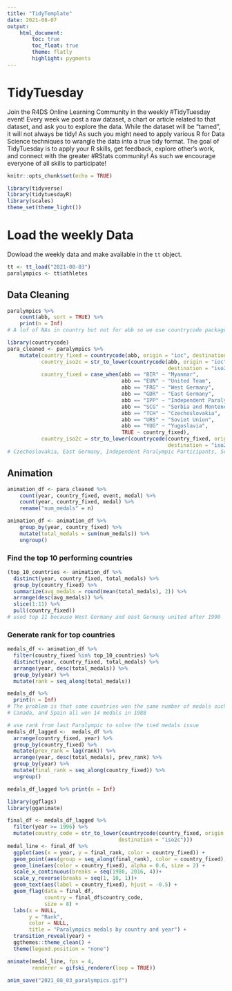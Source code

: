 ```yaml
---
title: "TidyTemplate"
date: 2021-08-07
output: 
    html_document:
        toc: true
        toc_float: true
        theme: flatly
        highlight: pygments
---
```


# TidyTuesday

Join the R4DS Online Learning Community in the weekly #TidyTuesday event!
Every week we post a raw dataset, a chart or article related to that dataset, and ask you to explore the data.
While the dataset will be “tamed”, it will not always be tidy! As such you might need to apply various R for Data Science techniques to wrangle the data into a true tidy format.
The goal of TidyTuesday is to apply your R skills, get feedback, explore other’s work, and connect with the greater #RStats community!
As such we encourage everyone of all skills to participate!

```r

knitr::opts_chunk$set(echo = TRUE)

library(tidyverse)
library(tidytuesdayR)
library(scales)
theme_set(theme_light())

```

# Load the weekly Data

Dowload the weekly data and make available in the `tt` object.

```r

tt <- tt_load("2021-08-03")
paralympics <- tt$athletes
```

## Data Cleaning

```r
paralympics %>% 
    count(abb, sort = TRUE) %>% 
    print(n = Inf)
# A lof of NAs in country but not for abb so we use countrycode package to find country names

library(countrycode)
para_cleaned <- paralympics %>% 
    mutate(country_fixed = countrycode(abb, origin = "ioc", destination = "country.name"),
           country_iso2c = str_to_lower(countrycode(abb, origin = "ioc",
                                                    destination = "iso2c")),
           country_fixed = case_when(abb == "BIR" ~ "Myanmar",
                                     abb == "EUN" ~ "United Team",
                                     abb == "FRG" ~ "West Germany",
                                     abb == "GDR" ~ "East Germany",
                                     abb == "IPP" ~ "Independent Paralympic Participants",
                                     abb == "SCG" ~ "Serbia and Montenegro",
                                     abb == "TCH" ~ "Czechoslovakia",
                                     abb == "URS" ~ "Soviet Union",
                                     abb == "YUG" ~ "Yugoslavia",
                                     TRUE ~ country_fixed),
           country_iso2c = str_to_lower(countrycode(country_fixed, origin = "country.name",
                                                    destination = "iso2c")))
# Czechoslovakia, East Germany, Independent Paralympic Participants, Serbia and Montenegro, United Team, Yugoslavia cannot be matched with 2 character iso code
```

## Animation

```r
animation_df <- para_cleaned %>% 
    count(year, country_fixed, event, medal) %>% 
    count(year, country_fixed, medal) %>% 
    rename("num_medals" = n)

animation_df <- animation_df %>% 
    group_by(year, country_fixed) %>% 
    mutate(total_medals = sum(num_medals)) %>% 
    ungroup()
```

### Find the top 10 performing countries

```r
(top_10_countries <- animation_df %>% 
  distinct(year, country_fixed, total_medals) %>% 
  group_by(country_fixed) %>% 
  summarize(avg_medals = round(mean(total_medals), 2)) %>% 
  arrange(desc(avg_medals)) %>% 
  slice(1:11) %>% 
  pull(country_fixed))
# used top 11 because West Germany and east Germany united after 1990
```

### Generate rank for top countries

```r
medals_df <- animation_df %>% 
  filter(country_fixed %in% top_10_countries) %>% 
  distinct(year, country_fixed, total_medals) %>% 
  arrange(year, desc(total_medals)) %>% 
  group_by(year) %>% 
  mutate(rank = seq_along(total_medals))

medals_df %>% 
  print(n = Inf)
# The problem is that some countries won the same number of medals such as 
# Canada, and Spain all won 14 medals in 1988
```


```r
# use rank from last Paralympic to solve the tied medals issue
medals_df_lagged <-  medals_df %>% 
  arrange(country_fixed, year) %>% 
  group_by(country_fixed) %>% 
  mutate(prev_rank = lag(rank)) %>% 
  arrange(year, desc(total_medals), prev_rank) %>% 
  group_by(year) %>% 
  mutate(final_rank = seq_along(country_fixed)) %>% 
  ungroup()

medals_df_lagged %>% print(n = Inf)
```


```r
library(ggflags)
library(gganimate)

final_df <- medals_df_lagged %>% 
  filter(year >= 1996) %>% 
  mutate(country_code = str_to_lower(countrycode(country_fixed, origin = "country.name",
                                    destination = "iso2c")))
medal_line <- final_df %>% 
  ggplot(aes(x = year, y = final_rank, color = country_fixed)) +
  geom_point(aes(group = seq_along(final_rank), color = country_fixed), size = 4) +
  geom_line(aes(color = country_fixed), alpha = 0.6, size = 2) +
  scale_x_continuous(breaks = seq(1980, 2016, 4))+
  scale_y_reverse(breaks = seq(1, 10, 1))+ 
  geom_text(aes(label = country_fixed), hjust = -0.5) +
  geom_flag(data = final_df,
            country = final_df$country_code,
            size = 8) +
  labs(x = NULL,
       y = "Rank",
       color = NULL,
       title = "Paralympics medals by country and year") +
  transition_reveal(year) +
  ggthemes::theme_clean() +
  theme(legend.position = "none")

animate(medal_line, fps = 4,
        renderer = gifski_renderer(loop = TRUE)) 
```


```r
anim_save("2021_08_03_paralympics.gif")
```

